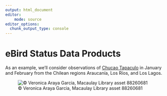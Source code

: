 ```yaml
---
output: html_document
editor:
    mode: source
editor_options: 
  chunk_output_type: console
---
```


# eBird Status Data Products {#sec-ebirdst}

As an example, we'll consider observations of [Chucao Tapaculo](https://ebird.org/species/chutap1) in January and February from the Chilean regions Araucanía, Los Ríos, and Los Lagos.

![© Veronica Araya Garcia, Macaulay Library asset 88260681](images/chutap1_Veronica-Araya-Garcia_88260681.jpg)
